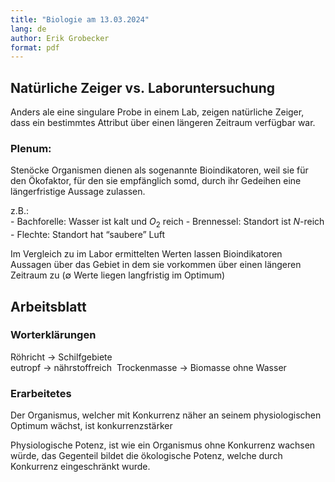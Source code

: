 ```yaml
---
title: "Biologie am 13.03.2024"
lang: de
author: Erik Grobecker
format: pdf
---
```


## Natürliche Zeiger vs. Laboruntersuchung
Anders ale eine singulare Probe in einem Lab, zeigen natürliche Zeiger, dass ein bestimmtes Attribut über einen längeren Zeitraum verfügbar war.

### Plenum:

Stenöcke Organismen dienen als sogenannte Bioindikatoren, weil sie für den Ökofaktor, für den sie empfänglich somd, durch ihr Gedeihen eine längerfristige Aussage zulassen.

z.B.:\
- Bachforelle: Wasser ist kalt und $O_2$ reich
- Brennessel: Standort ist $N$-reich
- Flechte: Standort hat "saubere" Luft

Im Vergleich zu im Labor ermittelten Werten lassen Bioindikatoren Aussagen über das Gebiet in dem sie vorkommen über einen längeren Zeitraum zu ($\emptyset$ Werte liegen langfristig im Optimum)

## Arbeitsblatt

### Worterklärungen

Röhricht -> Schilfgebiete\
eutropf -> nährstoffreich\ 
Trockenmasse -> Biomasse ohne Wasser

### Erarbeitetes

Der Organismus, welcher mit Konkurrenz näher an seinem physiologischen Optimum wächst, ist konkurrenzstärker

Physiologische Potenz, ist wie ein Organismus ohne Konkurrenz wachsen würde, das Gegenteil bildet die ökologische Potenz, welche durch Konkurrenz eingeschränkt wurde.
